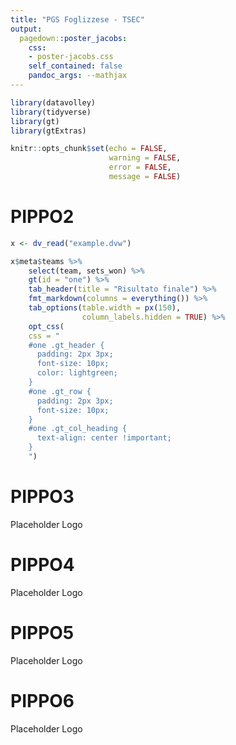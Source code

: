```yaml
---
title: "PGS Foglizzese - TSEC"
output:
  pagedown::poster_jacobs:
    css:
    - poster-jacobs.css
    self_contained: false
    pandoc_args: --mathjax
---
```


```r
library(datavolley)
library(tidyverse)
library(gt)
library(gtExtras)

knitr::opts_chunk$set(echo = FALSE,
                      warning = FALSE,
                      error = FALSE,
                      message = FALSE)
```




PIPPO2
================================================================================

```r
x <- dv_read("example.dvw")

x$meta$teams %>%
    select(team, sets_won) %>% 
    gt(id = "one") %>%
    tab_header(title = "Risultato finale") %>% 
    fmt_markdown(columns = everything()) %>%
    tab_options(table.width = px(150),
                column_labels.hidden = TRUE) %>% 
    opt_css(
    css = "
    #one .gt_header {
      padding: 2px 3px;
      font-size: 10px;
      color: lightgreen;
    }
    #one .gt_row {
      padding: 2px 3px;
      font-size: 10px;
    }
    #one .gt_col_heading {
      text-align: center !important;
    }
    ")

```


PIPPO3
================================================================================

::: {.logo-example}
Placeholder Logo
:::



PIPPO4
================================================================================

::: {.logo-example}
Placeholder Logo
:::


PIPPO5
================================================================================

::: {.logo-example}
Placeholder Logo
:::


PIPPO6
================================================================================

::: {.logo-example}
Placeholder Logo
:::
